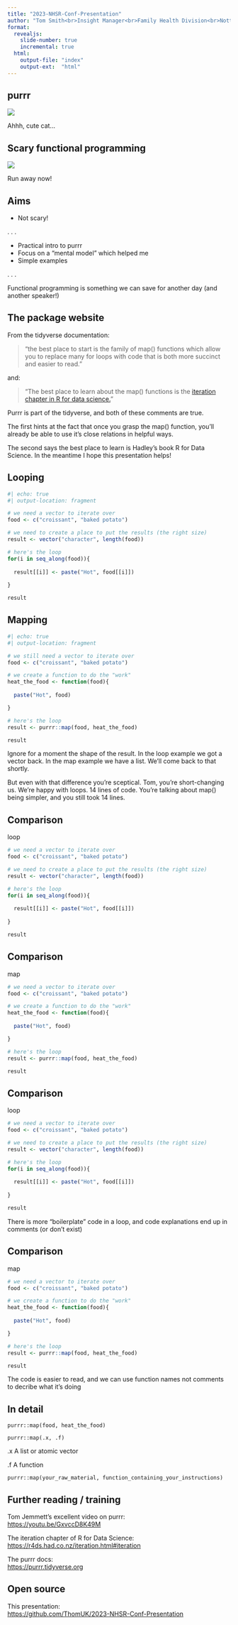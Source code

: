 ```yaml
---
title: "2023-NHSR-Conf-Presentation"
author: "Tom Smith<br>Insight Manager<br>Family Health Division<br>Nottingham University Hospitals NHS Trust"
format: 
  revealjs:
    slide-number: true
    incremental: true
  html: 
    output-file: "index"
    output-ext:  "html"
---
```


<style>
.highlighted {
  background-color: yellow;
}
</style>

## purrr

![](purrr_logo.png){fig-align="center"}

Ahhh, cute cat...

## Scary functional programming

![](purrr_logo.png){fig-align="center"}

Run away now!

## Aims

* Not scary!

. . .  

:::{.nonincremental}
* Practical intro to purrr
* Focus on a "mental model" which helped me
* Simple examples
:::

. . .  

Functional programming is something we can save for another day (and another speaker!)

## The package website

From the tidyverse documentation: 

> "the best place to start is the family of map() functions which allow you to replace many for loops with code that is both more succinct and easier to read."

and: 

> "The best place to learn about the map() functions is the [iteration chapter in R for data science.](https://r4ds.had.co.nz/iteration.html)"

::: {.notes}
Purrr is part of the tidyverse, and both of these comments are true.  

The first hints at the fact that once you grasp the map() function, you'll already be able to use it's close relations in helpful ways.  

The second says the best place to learn is Hadley's book R for Data Science.  In the meantime I hope this presentation helps!
:::

## Looping

```r
#| echo: true
#| output-location: fragment

# we need a vector to iterate over
food <- c("croissant", "baked potato")

# we need to create a place to put the results (the right size)
result <- vector("character", length(food))

# here's the loop
for(i in seq_along(food)){
  
  result[[i]] <- paste("Hot", food[[i]])
  
}

result

```

## Mapping

```r
#| echo: true
#| output-location: fragment

# we still need a vector to iterate over
food <- c("croissant", "baked potato")

# we create a function to do the "work"
heat_the_food <- function(food){
  
  paste("Hot", food)

}

# here's the loop
result <- purrr::map(food, heat_the_food)

result

```
::: {.notes}
Ignore for a moment the shape of the result.  In the loop example we got a vector back.  In the map example we have a list.  We'll come back to that shortly.

But even with that difference you're sceptical.  Tom, you're short-changing us.  We're happy with loops.  14 lines of code.  You're talking about map() being simpler, and you still took 14 lines.  
:::

## Comparison {auto-animate=true}

loop 
```.r

# we need a vector to iterate over
food <- c("croissant", "baked potato")

# we need to create a place to put the results (the right size)
result <- vector("character", length(food))

# here's the loop
for(i in seq_along(food)){
  
  result[[i]] <- paste("Hot", food[[i]])
  
}

result

```

## Comparison {auto-animate=true}
map
```.r

# we need a vector to iterate over
food <- c("croissant", "baked potato")

# we create a function to do the "work"
heat_the_food <- function(food){
  
  paste("Hot", food)

}

# here's the loop
result <- purrr::map(food, heat_the_food)

result

```

## Comparison {auto-animate=true}

loop 
```.r

# we need a vector to iterate over
food <- c("croissant", "baked potato")

# we need to create a place to put the results (the right size)
result <- vector("character", length(food))

# here's the loop
for(i in seq_along(food)){
  
  result[[i]] <- paste("Hot", food[[i]])
  
}

result

```

There is more "boilerplate" code in a loop, and code explanations end up in comments (or don't exist)

## Comparison {auto-animate=true}
map
```.r

# we need a vector to iterate over
food <- c("croissant", "baked potato")

# we create a function to do the "work"
heat_the_food <- function(food){
  
  paste("Hot", food)

}

# here's the loop
result <- purrr::map(food, heat_the_food)

result

```

The code is easier to read, and we can use function names not comments to decribe what it's doing

## In detail

`purrr::map(food, heat_the_food)`

`purrr::map(.x, .f)`

.x A list or atomic vector

.f A function


`purrr::map(your_raw_material, function_containing_your_instructions)`




## Further reading / training

Tom Jemmett's excellent video on purrr:  
<https://youtu.be/GxvccD8K49M>

The iteration chapter of R for Data Science:  
<https://r4ds.had.co.nz/iteration.html#iteration>

The purrr docs:  
<https://purrr.tidyverse.org>

## Open source

This presentation:  
<https://github.com/ThomUK/2023-NHSR-Conf-Presentation>
